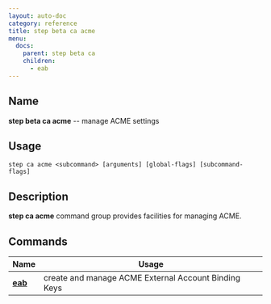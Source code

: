 ```yaml
---
layout: auto-doc
category: reference
title: step beta ca acme
menu:
  docs:
    parent: step beta ca
    children:
      - eab
---
```


## Name
**step beta ca acme** -- manage ACME settings

## Usage

```raw
step ca acme <subcommand> [arguments] [global-flags] [subcommand-flags]
```

## Description

**step ca acme** command group provides facilities for managing ACME.

## Commands


| Name | Usage |
|---|---|
| **[eab](eab/)** | create and manage ACME External Account Binding Keys |

